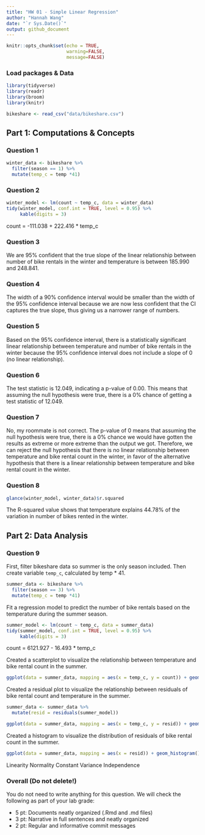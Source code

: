 ```yaml
---
title: "HW 01 - Simple Linear Regression"
author: "Hannah Wang"
date: "`r Sys.Date()`"
output: github_document
---
```


```r
knitr::opts_chunk$set(echo = TRUE,
                      warning=FALSE, 
                      message=FALSE)
```

### Load packages & Data

```r
library(tidyverse)
library(readr)
library(broom)
library(knitr)
```

```r
bikeshare <- read_csv("data/bikeshare.csv")
```

## Part 1: Computations & Concepts 

### Question 1

```r
winter_data <- bikeshare %>%
  filter(season == 1) %>%
  mutate(temp_c = temp *41)
```

### Question 2

```r
winter_model <- lm(count ~ temp_c, data = winter_data)
tidy(winter_model, conf.int = TRUE, level = 0.95) %>%
     kable(digits = 3)
```

count = -111.038 + 222.416 * temp_c

### Question 3

We are 95% confident that the true slope of the linear relationship between number of bike rentals in the winter and temperature is between 185.990 and 248.841.


### Question 4

The width of a 90% confidence interval would be smaller than the width of the 95% confidence interval because we are now less confident that the CI captures the true slope, thus giving us a narrower range of numbers.


### Question 5

Based on the 95% confidence interval, there is a statistically significant linear relationship between temperature and number of bike rentals in the winter because the 95% confidence interval does not include a slope of 0 (no linear relationship).


### Question 6

The test statistic is 12.049, indicating a p-value of 0.00. This means that assuming the null hypothesis were true, there is a 0% chance of getting a test statistic of 12.049.

### Question 7

No, my roommate is not correct. The p-value of 0 means that assuming the null hypothesis were true, there is a 0% chance we would have gotten the results as extreme or more extreme than the output we got. Therefore, we can reject the null hypothesis that there is no linear relationship between temperature and bike rental count in the winter, in favor of the alternative hypothesis that there is a linear relationship between temperature and bike rental count in the winter.


### Question 8

```r
glance(winter_model, winter_data)$r.squared
```
The R-squared value shows that temperature explains 44.78% of the variation in number of bikes rented in the winter.

## Part 2: Data Analysis

### Question 9

First, filter bikeshare data so summer is the only season included. Then create variable `temp_c`, calculated by temp * 41.

```r
summer_data <- bikeshare %>%
  filter(season == 3) %>%
  mutate(temp_c = temp *41)
```

Fit a regression model to predict the number of bike rentals based on the temperature during the summer season.

```r
summer_model <- lm(count ~ temp_c, data = summer_data)
tidy(summer_model, conf.int = TRUE, level = 0.95) %>%
     kable(digits = 3)
```

count = 6121.927 - 16.493 * temp_c

Created a scatterplot to visualize the relationship between temperature and bike rental count in the summer.

```r
ggplot(data = summer_data, mapping = aes(x = temp_c, y = count)) + geom_point() + labs(title = "Relationship between Temperature and Bike Rental Count", subtitle = "Summer", x = "Temperature (in C)", y = "Count")
```

Created a residual plot to visualize the relationship between residuals of bike rental count and temperature in the summer.

```r
summer_data <- summer_data %>%
  mutate(resid = residuals(summer_model))
```

```r
ggplot(data = summer_data, mapping = aes(x = temp_c, y = resid)) + geom_point() + labs(title = "Residual Plot of Bike Rental Count vs. Temperature", subtitle = "Summer", x = "Temperature (in C)", y = "Residual") + geom_hline(yintercept = 0, color ="red")
```

Created a histogram to visualize the distribution of residuals of bike rental count in the summer.

```r
ggplot(data = summer_data, mapping = aes(x = resid)) + geom_histogram() + labs(title = "Distribution of Residuals", x = "Residual", y = "Count")
```
Linearity
Normality
Constant Variance
Independence

### Overall (Do not delete!)

You do not need to write anything for this question. We will check the following as part of your lab grade: 

- 5 pt: Documents neatly organized (.Rmd and .md files)	
- 3 pt: Narrative in full sentences and neatly organized
- 2 pt: Regular and informative commit messages	


